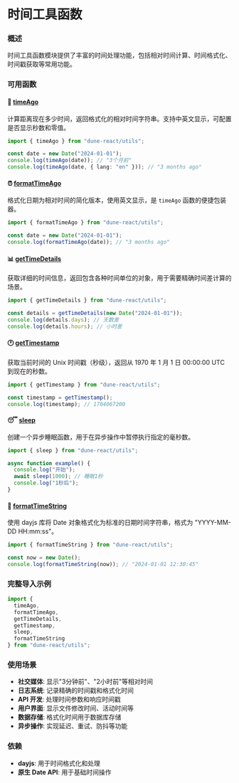 
<Meta title="Utils/utils-time/时间工具函数" />

# 时间工具函数

### 概述

时间工具函数模块提供了丰富的时间处理功能，包括相对时间计算、时间格式化、时间戳获取等常用功能。

### 可用函数

#### 📅 [timeAgo](./timeAgo.mdx)
计算距离现在多少时间，返回格式化的相对时间字符串。支持中英文显示，可配置是否显示秒数和零值。

```typescript
import { timeAgo } from "dune-react/utils";

const date = new Date("2024-01-01");
console.log(timeAgo(date)); // "3个月前"
console.log(timeAgo(date, { lang: "en" })); // "3 months ago"
```

#### ⏰ [formatTimeAgo](./formatTimeAgo.mdx)
格式化日期为相对时间的简化版本，使用英文显示，是 `timeAgo` 函数的便捷包装器。

```typescript
import { formatTimeAgo } from "dune-react/utils";

const date = new Date("2024-01-01");
console.log(formatTimeAgo(date)); // "3 months ago"
```

#### 📊 [getTimeDetails](./getTimeDetails.mdx)
获取详细的时间信息，返回包含各种时间单位的对象，用于需要精确时间差计算的场景。

```typescript
import { getTimeDetails } from "dune-react/utils";

const details = getTimeDetails(new Date("2024-01-01"));
console.log(details.days); // 天数差
console.log(details.hours); // 小时差
```

#### 🕐 [getTimestamp](./getTimestamp.mdx)
获取当前时间的 Unix 时间戳（秒级），返回从 1970 年 1 月 1 日 00:00:00 UTC 到现在的秒数。

```typescript
import { getTimestamp } from "dune-react/utils";

const timestamp = getTimestamp();
console.log(timestamp); // 1704067200
```

#### 😴 [sleep](./sleep.mdx)
创建一个异步睡眠函数，用于在异步操作中暂停执行指定的毫秒数。

```typescript
import { sleep } from "dune-react/utils";

async function example() {
  console.log("开始");
  await sleep(1000); // 睡眠1秒
  console.log("1秒后");
}
```

#### 📝 [formatTimeString](./formatTimeString.mdx)
使用 dayjs 库将 Date 对象格式化为标准的日期时间字符串，格式为 "YYYY-MM-DD HH:mm:ss"。

```typescript
import { formatTimeString } from "dune-react/utils";

const now = new Date();
console.log(formatTimeString(now)); // "2024-01-01 12:30:45"
```

### 完整导入示例

```typescript
import {
  timeAgo,
  formatTimeAgo,
  getTimeDetails,
  getTimestamp,
  sleep,
  formatTimeString
} from "dune-react/utils";
```

### 使用场景

- **社交媒体**: 显示"3分钟前"、"2小时前"等相对时间
- **日志系统**: 记录精确的时间戳和格式化时间
- **API 开发**: 处理时间参数和响应时间戳
- **用户界面**: 显示文件修改时间、活动时间等
- **数据存储**: 格式化时间用于数据库存储
- **异步操作**: 实现延迟、重试、防抖等功能

### 依赖

- **dayjs**: 用于时间格式化和处理
- **原生 Date API**: 用于基础时间操作

